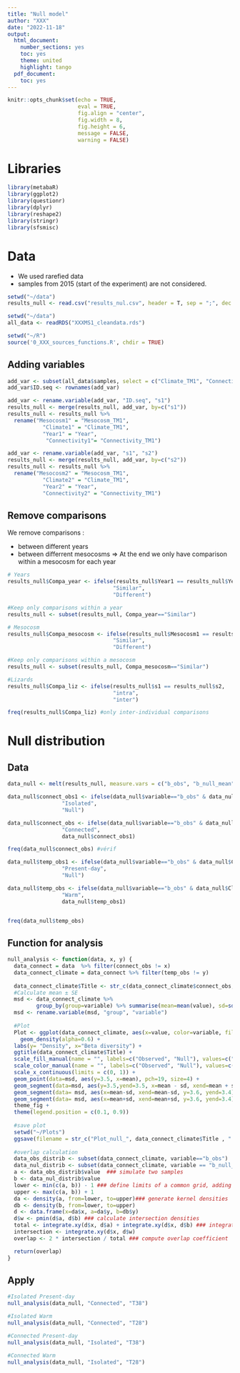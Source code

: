 ```yaml
---
title: "Null model"
author: "XXX"
date: "2022-11-18"
output:
  html_document:
    number_sections: yes
    toc: yes
    theme: united
    highlight: tango
  pdf_document:
    toc: yes
---
```

```r
knitr::opts_chunk$set(echo = TRUE,
                      eval = TRUE, 
                      fig.align = "center", 
                      fig.width = 8,
                      fig.height = 6, 
                      message = FALSE, 
                      warning = FALSE)
```

# Libraries
```r
library(metabaR)
library(ggplot2)
library(questionr)
library(dplyr) 
library(reshape2)
library(stringr)
library(sfsmisc)
```


# Data

- We used rarefied data
- samples from 2015 (start of the experiment) are not considered.

```r
setwd("~/data")
results_null <- read.csv("results_nul.csv", header = T, sep = ";", dec = ",")

setwd("~/data")
all_data <- readRDS("XXXMS1_cleandata.rds")

setwd("~/R")
source('0_XXX_sources_functions.R', chdir = TRUE)
```

## Adding variables 
```r
add_var <- subset(all_data$samples, select = c("Climate_TM1", "Connectivity_TM1", "Year", "Mesocosm_TM1"))
add_var$ID.seq <- rownames(add_var)

add_var <- rename.variable(add_var, "ID.seq", "s1")
results_null <- merge(results_null, add_var, by=c("s1"))
results_null <- results_null %>% 
  rename("Mesocosm1" = "Mesocosm_TM1",
           "Climate1" = "Climate_TM1", 
           "Year1" = "Year", 
            "Connectivity1"= "Connectivity_TM1")

add_var <- rename.variable(add_var, "s1", "s2")
results_null <- merge(results_null, add_var, by=c("s2"))
results_null <- results_null %>% 
  rename("Mesocosm2" = "Mesocosm_TM1",
           "Climate2" = "Climate_TM1", 
           "Year2" = "Year", 
           "Connectivity2" = "Connectivity_TM1")
```

## Remove comparisons

We remove comparisons : 

- between different years
- between differrent mesocosms
=> At the end we only have comparison within a mesocosm for each year

```r
# Years
results_null$Compa_year <- ifelse(results_null$Year1 == results_null$Year2, 
                                 "Similar", 
                                 "Different")

#Keep only comparisons within a year
results_null <- subset(results_null, Compa_year=="Similar")

# Mesocosm
results_null$Compa_mesocosm <- ifelse(results_null$Mesocosm1 == results_null$Mesocosm2, 
                                 "Similar", 
                                 "Different")

#Keep only comparisons within a mesocosm
results_null <- subset(results_null, Compa_mesocosm=="Similar")

#Lizards
results_null$Compa_liz <- ifelse(results_null$s1 == results_null$s2, 
                                 "intra", 
                                 "inter")

freq(results_null$Compa_liz) #only inter-individual comparisons
```

# Null distribution

## Data
```r
data_null <- melt(results_null, measure.vars = c("b_obs", "b_null_mean"))

data_null$connect_obs1 <- ifelse(data_null$variable=="b_obs" & data_null$Connectivity1 == "Isolated", 
                 "Isolated",  
                 "Null")

data_null$connect_obs <- ifelse(data_null$variable=="b_obs" & data_null$Connectivity1 == "Connected", 
                 "Connected", 
                 data_null$connect_obs1)

freq(data_null$connect_obs) #vérif

data_null$temp_obs1 <- ifelse(data_null$variable=="b_obs" & data_null$Climate1 == "T28", 
                 "Present-day", 
                 "Null")

data_null$temp_obs <- ifelse(data_null$variable=="b_obs" & data_null$Climate1 == "T38", 
                 "Warm", 
                 data_null$temp_obs1)


freq(data_null$temp_obs)
```

## Function for analysis
```r
null_analysis <- function(data, x, y) {
  data_connect = data  %>% filter(connect_obs != x)
  data_connect_climate = data_connect %>% filter(temp_obs != y)
  
  data_connect_climate$Title <- str_c(data_connect_climate$connect_obs, data_connect_climate$temp_obs, sep=" ")
  #Calculate mean ± SE
  msd <- data_connect_climate %>% 
         group_by(group=variable) %>% summarise(mean=mean(value), sd=sd(value))
  msd <- rename.variable(msd, "group", "variable")
  
  #Plot
  Plot <- ggplot(data_connect_climate, aes(x=value, color=variable, fill=variable)) +
    geom_density(alpha=0.6) +
  labs(y= "Density", x="Beta diversity") +
  ggtitle(data_connect_climate$Title) +
  scale_fill_manual(name = "", labels=c("Observed", "Null"), values=c("#FF9999", "#9999FF")) +
  scale_color_manual(name = "", labels=c("Observed", "Null"), values=c("#FF9999", "#9999FF")) +
  scale_x_continuous(limits = c(0, 1)) +
  geom_point(data=msd, aes(y=3.5, x=mean), pch=19, size=4) +
  geom_segment(data=msd, aes(y=3.5,yend=3.5, x=mean - sd, xend=mean + sd), size=1) + 
  geom_segment(data= msd, aes(x=mean-sd, xend=mean-sd, y=3.6, yend=3.4), size=1) + 
  geom_segment(data= msd, aes(x=mean+sd, xend=mean+sd, y=3.6, yend=3.4), size=1) +
  theme_fig + 
  theme(legend.position = c(0.1, 0.9))
  
  #save plot
  setwd("~/Plots")
  ggsave(filename = str_c("Plot_null_", data_connect_climate$Title , ".pdf"), Plot)
  
  #overlap calculation
  data_obs_distrib <- subset(data_connect_climate, variable=="b_obs")
  data_nul_distrib <- subset(data_connect_climate, variable == "b_null_mean")
  a <- data_obs_distrib$value  ### simulate two samples
  b <- data_nul_distrib$value
  lower <- min(c(a, b)) - 1 ### define limits of a common grid, adding a buffer so that tails aren't cut off
  upper <- max(c(a, b)) + 1
  da <- density(a, from=lower, to=upper)### generate kernel densities
  db <- density(b, from=lower, to=upper)
  d <- data.frame(x=da$x, a=da$y, b=db$y)
  d$w <- pmin(d$a, d$b) ### calculate intersection densities
  total <- integrate.xy(d$x, d$a) + integrate.xy(d$x, d$b) ### integrate areas under curves
  intersection <- integrate.xy(d$x, d$w)
  overlap <- 2 * intersection / total ### compute overlap coefficient

  return(overlap)
}
```

## Apply
```r
#Isolated Present-day
null_analysis(data_null, "Connected", "T38")

#Isolated Warm
null_analysis(data_null, "Connected", "T28")

#Connected Present-day
null_analysis(data_null, "Isolated", "T38")

#Connected Warm
null_analysis(data_null, "Isolated", "T28")
```
